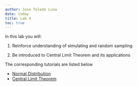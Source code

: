 ```yaml
---
author: Jose Toledo Luna
date: today
title: Lab 4
toc: true
---
```


In this lab you will:

1.  Reinforce understanding of simulating and random sampling

2.  Be introduced to Central Limit Theorem and its applications


The corresponding tutorials are listed below

- [Normal Distribution](/ucla/stats10/normal_distribution.qmd)
- [Central Limit Theorem](/ucla/stats10/CLT.qmd)


